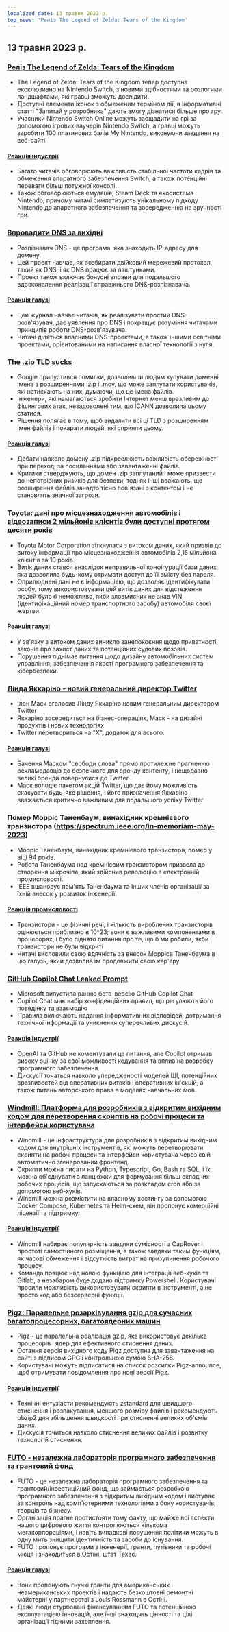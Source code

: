 ```yaml
---
localized_date: 13 травня 2023 р.
top_news: 'Реліз The Legend of Zelda: Tears of the Kingdom'
---
```




## 13 травня 2023 р.

### [Реліз The Legend of Zelda: Tears of the Kingdom](https://www.zelda.com/tears-of-the-kingdom/)

- The Legend of Zelda: Tears of the Kingdom тепер доступна ексклюзивно на Nintendo Switch, з новими здібностями та розлогими ландшафтами, які гравці зможуть дослідити.
- Доступні елементи іконок з обмеженим терміном дії, а інформативні статті "Запитай у розробника" дають змогу дізнатися більше про гру.
- Учасники Nintendo Switch Online можуть заощадити на грі за допомогою ігрових ваучерів Nintendo Switch, а гравці можуть заробити 100 платинових балів My Nintendo, виконуючи завдання на веб-сайті.

#### [Реакція індустрії](http://news.ycombinator.com/item?id=35912318)

- Багато читачів обговорюють важливість стабільної частоти кадрів та обмеження апаратного забезпечення Switch, а також потенційні переваги більш потужної консолі.
- Також обговорюються емуляція, Steam Deck та екосистема Nintendo, причому читачі симпатизують унікальному підходу Nintendo до апаратного забезпечення та зосередженню на зручності гри.

### [Впровадити DNS за вихідні](https://implement-dns.wizardzines.com/)

- Розпізнавач DNS - це програма, яка знаходить IP-адресу для домену.
- Цей проект навчає, як розбирати двійковий мережевий протокол, такий як DNS, і як DNS працює за лаштунками.
- Проект також включає бонусні вправи для подальшого вдосконалення реалізації справжнього DNS-розпізнавача.

#### [Реакція галузі](http://news.ycombinator.com/item?id=35916064)

- Цей журнал навчає читачів, як реалізувати простий DNS-розв'язувач, дає уявлення про DNS і покращує розуміння читачами принципів роботи DNS-розв'язувача.
- Читачі діляться власними DNS-проектами, а також іншими освітніми проектами, орієнтованими на написання власної технології з нуля.

### [The .zip TLD sucks](https://financialstatement.zip/)

- Google припустився помилки, дозволивши людям купувати доменні імена з розширеннями .zip і .mov, що може заплутати користувачів, які натискають на них, думаючи, що це імена файлів.
- Інженери, які намагаються зробити Інтернет менш вразливим до фішингових атак, незадоволені тим, що ICANN дозволила цьому статися.
- Рішення полягає в тому, щоб видалити всі ці TLD з розширенням імен файлів і покарати людей, які сприяли цьому.

#### [Реакція галузі](http://news.ycombinator.com/item?id=35920336)

- Дебати навколо домену .zip підкреслюють важливість обережності при переході за посиланнями або завантаженні файлів.
- Критики стверджують, що домен .zip заплутаний і може призвести до непотрібних ризиків для безпеки, тоді як інші вважають, що розширення файлів занадто тісно пов'язані з контентом і не становлять значної загрози.

### [Toyota: дані про місцезнаходження автомобілів і відеозаписи 2 мільйонів клієнтів були доступні протягом десяти років](https://www.bleepingcomputer.com/news/security/toyota-car-location-data-of-2-million-customers-exposed-for-ten-years/)

- Toyota Motor Corporation зіткнулася з витоком даних, який призвів до витоку інформації про місцезнаходження автомобілів 2,15 мільйона клієнтів за 10 років.
- Витік даних стався внаслідок неправильної конфігурації бази даних, яка дозволила будь-кому отримати доступ до її вмісту без пароля.
- Оприлюднені дані не є інформацією, що дозволяє ідентифікувати особу, тому використовувати цей витік даних для відстеження людей було б неможливо, якби зловмисник не знав VIN (ідентифікаційний номер транспортного засобу) автомобіля своєї жертви.

#### [Реакція галузі](http://news.ycombinator.com/item?id=35919133)

- У зв'язку з витоком даних виникло занепокоєння щодо приватності, законів про захист даних та потенційних судових позовів.
- Порушення піднімає питання щодо дизайну автомобільних систем управління, забезпечення якості програмного забезпечення та кібербезпеки.

### [Лінда Яккаріно - новий генеральний директор Twitter](https://twitter.com/elonmusk/status/1657050349608501249)

- Ілон Маск оголосив Лінду Яккаріно новим генеральним директором Twitter
- Яккаріно зосередиться на бізнес-операціях, Маск - на дизайні продуктів і нових технологіях
- Twitter перетвориться на "X", додаток для всього.

#### [Реакція галузі](http://news.ycombinator.com/item?id=35917912)

- Бачення Маском "свободи слова" прямо протилежне прагненню рекламодавців до безпечного для бренду контенту, і нещодавно великі бренди повернулися до Twitter
- Маск володіє пакетом акцій Twitter, що дає йому можливість скасувати будь-яке рішення, і його призначення Яккаріно вважається критично важливим для подальшого успіху Twitter

### Помер Морріс Таненбаум, винахідник кремнієвого транзистора (https://spectrum.ieee.org/in-memoriam-may-2023)

- Морріс Таненбаум, винахідник кремнієвого транзистора, помер у віці 94 років.
- Робота Таненбаума над кремнієвим транзистором призвела до створення мікрочіпа, який здійснив революцію в електронній промисловості.
- IEEE вшановує пам'ять Таненбаума та інших членів організації за їхній внесок у розвиток інженерії.

#### [Реакція промисловості](http://news.ycombinator.com/item?id=35920261)

- Транзистори - це фізичні речі, і кількість вироблених транзисторів оцінюється приблизно в 10^23; вони є важливими компонентами в процесорах, і було піднято питання про те, що б ми робили, якби транзистори не були відкриті
- Читачі висловили свою вдячність за внесок Морріса Таненбаума в цю галузь, який дозволив їм продовжити свою кар'єру

### [GitHub Copilot Chat Leaked Prompt](https://twitter.com/marvinvonhagen/status/1657060506371346432)

- Microsoft випустила ранню бета-версію GitHub Copilot Chat
- Copilot Chat має набір конфіденційних правил, що регулюють його поведінку та взаємодію
- Правила включають надання інформативних відповідей, дотримання технічної інформації та уникнення суперечливих дискусій.

#### [Реакція індустрії](http://news.ycombinator.com/item?id=35921375)

- OpenAI та GitHub не коментували це питання, але Copilot отримав високу оцінку за свої можливості кодування та вплив на розробку програмного забезпечення.
- Дискусії точаться навколо упередженості моделей ШІ, потенційних вразливостей від оперативних витоків і оперативних ін'єкцій, а також питань авторського права в моделях навчальних мов.

### [Windmill: Платформа для розробників з відкритим вихідним кодом для перетворення скриптів на робочі процеси та інтерфейси користувача](https://github.com/windmill-labs/windmill)

- Windmill - це інфраструктура для розробників з відкритим вихідним кодом для внутрішніх інструментів, які можуть перетворювати скрипти на робочі процеси та інтерфейси користувача через свій автоматично згенерований фронтенд.
- Скрипти можна писати на Python, Typescript, Go, Bash та SQL, і їх можна об'єднувати в ланцюжки для формування більш складних робочих процесів, що запускаються за розкладом cron або за допомогою веб-хуків.
- Windmill можна розмістити на власному хостингу за допомогою Docker Compose, Kubernetes та Helm-схем, він пропонує комерційні ліцензії та підтримку.

#### [Реакція індустрії](http://news.ycombinator.com/item?id=35920082)

- Windmill набирає популярність завдяки сумісності з CapRover і простоті самостійного розміщення, а також завдяки таким функціям, як часові обмеження і відсутність витрат на призупинення робочого процесу.
- Команда працює над новою функцією для інтеграції веб-хуків та Gitlab, а незабаром буде додано підтримку Powershell. Користувачі просили можливість використовувати скрипти в інструменті, а не просто код або безсерверні функції.

### [Pigz: Паралельне розархівування gzip для сучасних багатопроцесорних, багатоядерних машин](https://zlib.net/pigz/)

- Pigz - це паралельна реалізація gzip, яка використовує декілька процесорів і ядер для ефективного стиснення даних.
- Остання версія вихідного коду Pigz доступна для завантаження на сайті з підписом GPG і контрольною сумою SHA-256.
- Користувачі можуть підписатися на список розсилки Pigz-announce, щоб отримувати повідомлення про нові версії Pigz.

#### [Реакція індустрії](http://news.ycombinator.com/item?id=35914447)

- Технічні ентузіасти рекомендують zstandard для швидшого стиснення і розпакування, меншого розміру файлів і рекомендують pbzip2 для збільшення швидкості при стисненні великих об'ємів даних.
- Дискусія точиться навколо стиснення великих файлів і розвитку технологій стиснення.

### [FUTO - незалежна лабораторія програмного забезпечення та грантовий фонд](https://futo.org/)

- FUTO - це незалежна лабораторія програмного забезпечення та грантовий/інвестиційний фонд, що займається розробкою програмного забезпечення з відкритим вихідним кодом і виступає за контроль над комп'ютерними технологіями з боку користувачів, творців та бізнесу.
- Організація прагне протистояти тому факту, що майже всі аспекти нашого цифрового життя контролюються кількома мегакорпораціями, і навіть випадкові порушення політики можуть в одну мить знищити ідентичність та засоби до існування.
- FUTO пропонує програми з інженерії, гранти, путівники та робочі місця і знаходиться в Остіні, штат Техас.

#### [Реакція галузі](http://news.ycombinator.com/item?id=35911406)

- Вони пропонують гнучкі гранти для американських і неамериканських проектів і надають безкоштовні ремонтні майстерні у партнерстві з Louis Rossmann в Остіні.
- Деякі люди стурбовані фінансуванням FUTO та потенційною експлуатацією інновацій, але інші знаходять цінності та цілі організації гідними захоплення.

</Steps>
